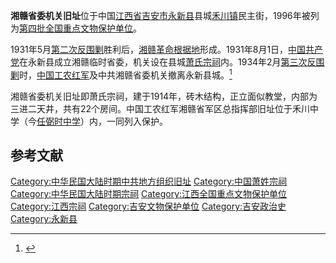 {{coord|26|56|34|N|114|14|37|E|display=title|scale:100000}}
{{文物保护单位
| 级别 = 全国
| 名称 = 湘赣省委机关旧址
| 图片 = 
| 所在 = [[江西省|江西省]][[永新县|永新县]]
| 分类 = 近现代重要史迹及代表性建筑
| 时代 = 1931-1934年
| 编号 = [[第四批全国重点文物保护单位|第四批]]第234项
| 登录 = 1996年11月20日
}}
'''湘赣省委机关旧址'''位于中国[[江西省|江西省]][[吉安市|吉安市]][[永新县|永新县]]县城[[禾川镇|禾川镇]]民主街，1996年被列为[[第四批全国重点文物保护单位|第四批全国重点文物保护单位]]。

1931年5月[[第二次反围剿|第二次反围剿]]胜利后，[[湘赣革命根据地|湘赣革命根据地]]形成。1931年8月1日，[[中国共产党|中国共产党]]在永新县成立湘赣临时省委，机关设在县城[[萧氏宗祠|萧氏宗祠]]内。1934年2月[[第三次反围剿|第三次反围剿]]时，[[中国工农红军|中国工农红军]]及中共湘赣省委机关撤离永新县城。<ref>{{Cite book |title=全国重点文物保护单位（第一至第五批）·第Ⅱ卷 |publisher=文物出版社 |year=2004 |isbn=7-5010-1525-2 |pages=262 }}</ref>

湘赣省委机关旧址即萧氏宗祠，建于1914年，砖木结构，正立面似教堂，内部为三进二天井，共有22个房间。中国工农红军湘赣省军区总指挥部旧址位于禾川中学（今[[任弼时中学|任弼时中学]]）内，一同列入保护。

==参考文献==
{{reflist}}

{{江西全国重点文物保护单位}}
{{第二次国内革命战争期间中国共产党革命史迹}}

{{DEFAULTSORT:Xiang}}
[[Category:中华民国大陆时期中共地方组织旧址|Category:中华民国大陆时期中共地方组织旧址]]
[[Category:中国萧姓宗祠|Category:中国萧姓宗祠]]
[[Category:中华民国大陆时期宗祠|Category:中华民国大陆时期宗祠]]
[[Category:江西全国重点文物保护单位|Category:江西全国重点文物保护单位]]
[[Category:江西宗祠|Category:江西宗祠]]
[[Category:吉安文物保护单位|Category:吉安文物保护单位]]
[[Category:吉安政治史|Category:吉安政治史]]
[[Category:永新县|Category:永新县]]